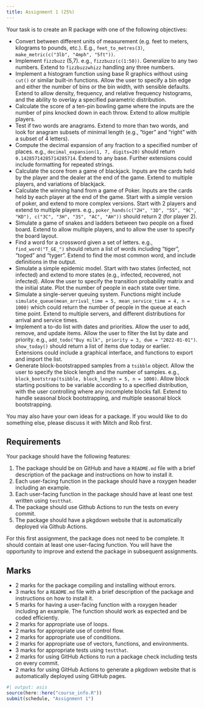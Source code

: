```yaml
---
title: Assignment 1 (25%)
---
```


Your task is to create an R package with one of the following objectives:

* Convert between different units of measurement (e.g. feet to meters, kilograms to pounds, etc.). E.g., `feet_to_metres(3)`, `make_metric(c("3lb", "4mph", "5ft"))`.
* Implement `fizzbuzz` (5,7). e.g., `fizzbuzz(c(1:50))`. Generalize to any two numbers. Extend to `fizzbuzzwhizz` handling any three numbers.
* Implement a histogram function using base R graphics without using `cut()` or similar built-in functions.  Allow the user to specify a bin edge and either the number of bins or the bin width, with sensible defaults. Extend to allow density, frequency, and relative frequency histograms, and the ability to overlay a specified parametric distribution.
* Calculate the score of a ten-pin bowling game where the inputs are the number of pins knocked down in each throw. Extend to allow multiple players.
* Test if two words are anagrams. Extend to more than two words, and look for anagram subsets of minimal length (e.g., "tiger" and "right" with a subset of 4 letters).
* Compute the decimal expansion of any fraction to a specified number of places.  e.g., `decimal_expansion(1, 7, digits=20)` should return `0.14285714285714285714`. Extend to any base. Further extensions could include formatting for repeated strings.
* Calculate the score from a game of blackjack. Inputs are the cards held by the player and the dealer at the end of the game. Extend to multiple players, and variations of blackjack.
* Calculate the winning hand from a game of Poker. Inputs are the cards held by each player at the end of the game. Start with a simple version of poker, and extend to more complex versions. Start with 2 players and extend to multiple players. e.g., `poker_hands(c("2H", "3D", "5S", "9C", "KD"), c("3C", "3H", "3S", "AC", "AH"))` should return 2 (for player 2).
* Simulate a game of snakes and ladders between two people on a fixed board. Extend to allow multiple players, and to allow the user to specify the board layout.
* Find a word for a crossword given a set of letters. e.g., `find_word("T_GE_")` should return a list of words including "tiger", "toged" and "tyger". Extend to find the most common word, and include definitions in the output.
* Simulate a simple epidemic model. Start with two states (infected, not infected) and extend to more states (e.g., infected, recovered, not infected). Allow the user to specify the transition probability matrix and the initial state. Plot the number of people in each state over time.
* Simulate a single-server queuing system. Functions might include `simulate_queue(mean_arrival_time = 5, mean_service_time = 4, n = 1000)` which could return the number of people in the queue at each time point.  Extend to multiple servers, and different distributions for arrival and service times.
* Implement a to-do list with dates and priorities. Allow the user to add, remove, and update items. Allow the user to filter the list by date and priority. e.g., `add_todo("Buy milk", priority = 3, due = "2022-01-01")`. `show_today()` should return a list of items due today or earlier. Extensions could include a graphical interface, and functions to export and import the list.
* Generate block-bootstrapped samples from a `tsibble` object. Allow the user to specify the block length and the number of samples. e.g., `block_bootstrap(tsibble, block_length = 5, n = 1000)`. Allow block starting positions to be variable according to a specified distribution, with the user controlling where any incomplete blocks fall. Extend to handle seasonal block bootstrapping, and multiple seasonal block bootstrapping.

You may also have your own ideas for a package. If you would like to do something else, please discuss it with Mitch and Rob first.

## Requirements

Your package should have the following features:

1. The package should be on GitHub and have a `README.md` file with a brief description of the package and instructions on how to install it.
2. Each user-facing function in the package should have a roxygen header including an example.
3. Each user-facing function in the package should have at least one test written using `testthat`.
4. The package should use Github Actions to run the tests on every commit.
5. The package should have a pkgdown website that is automatically deployed via Github Actions.

For this first assignment, the package does not need to be complete. It should contain at least one user-facing function. You will have the opportunity to improve and extend the package in subsequent assignments.

## Marks

* 2 marks for the package compiling and installing without errors.
* 3 marks for a `README.md` file with a brief description of the package and instructions on how to install it.
* 5 marks for having a user-facing function with a roxygen header including an example. The function should work as expected and be coded efficiently.
* 2 marks for appropriate use of loops.
* 2 marks for appropriate use of control flow.
* 2 marks for appropriate use of conditions.
* 2 marks for appropriate use of vectors, functions, and environments.
* 3 marks for appropriate tests using  `testthat`.
* 2 marks for using GitHub Actions to run a package check including tests on every commit.
* 2 marks for using GitHub Actions to generate a pkgdown website that is automatically deployed using GitHub pages.

```r
#| output: asis
source(here::here("course_info.R"))
submit(schedule, "Assignment 1")
```

